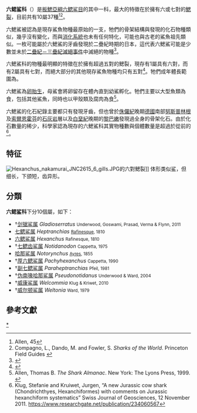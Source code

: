 {{automatic taxobox
| name = 六鳃鲨科
| fossil_range = {{Fossil range|Upper Jurassic|Recent|earliest=Late Permian|晚[[侏儸紀|侏儸紀]] - [[全新世|現今]]|ref=<ref name=FB>{{FishBase_family|family=Hexanchidae|year=2011|month=February}}</ref>}}可能包括[[二疊紀|二疊紀]]
| image = Six-gill_shark.jpg
| image_width = 250px
| taxon = Hexanchidae
| authority = [[約翰·愛德華·格雷|J. E. Gray]], 1851
| subdivision_ranks = [[屬|屬]]
| subdivision = 
* 見內文
|synonyms=牛鯊類
}}
'''六鳃鲨科'''（{{Species name|Hexanchidae}}）是[[板鰓亞綱|板鰓亞綱]][[六鳃鲨目|六鳃鲨目]]的其中一科，最大的特徵在於擁有六或七對的[[鰓裂|鰓裂]]，目前共有10屬37種<ref>Allen, 45</ref><ref name="Compagno 2005">Compagno, L., Dando, M. and Fowler, S. ''Sharks of the World''. Princeton Field Guides {{ISBN|0-691-12072-2}}</ref>。

六鰓鯊被認為是現存鯊魚物種最原始的一支，牠們的骨架結構與發現的化石物種類似，幾乎沒有變化，而{{link-en|排泄系統|excretory system}}與[[消化系統|消化系統]]也未有任何特化，可能也與古老的鯊魚祖先類似。一枚可能屬於六鰓鯊的牙齒發現於二疊紀時期的日本，這代表六鰓鯊可能是少數並未於[[二疊紀－三疊紀滅絕事件|二疊紀－三疊紀滅絕事件]]中滅絕的物種<ref>{{Cite web|url=https://www.academia.edu/428153/New_information_on_the_Devonian_shark_Mcmurdodus_based_on_material_from_western_Queensland_Australia|title=New information on the Devonian shark Mcmurdodus, based on material from western Queensland, Australia|website=www.academia.edu|access-date=2016-06-03|archive-date=2020-03-17|archive-url=https://web.archive.org/web/20200317063312/https://www.academia.edu/428153/New_information_on_the_Devonian_shark_Mcmurdodus_based_on_material_from_western_Queensland_Australia|dead-url=no}}</ref>。

六鰓鯊科的物種最明顯的特徵在於擁有超過五對的鰓裂，現存有1屬具有六對，而有2屬具有七對，而絕大部分的其他現存鯊魚物種均只有五對<ref name=EoF>{{cite book |editor=Paxton, J.R. |editor2=Eschmeyer, W.N.|author1=Matt's, J.  |author2=Last P.R. |lastauthoramp=yes |year=1998|title=Encyclopedia of Fishes|publisher= Academic Press|location=San Diego|page= 61|isbn= 0-12-547665-5}}</ref>。牠們成年體長範圍為{{convert|1.4|to|5.5|m|ft|abbr=on}}。

六鰓鯊為[[卵胎生|卵胎生]]，母鯊會將卵留存在體內直到幼鯊孵化。牠們主要以大型魚類為食，包括其他鯊魚，同時也以甲殼類及腐肉為食<ref>Allen, Thomas B. ''The Shark Almanac''. New York: The Lyons Press, 1999. {{ISBN|1-55821-582-4}}</ref>。

六鰓鯊的化石紀錄主要都只有發現牙齒，但也曾於[[侏儸紀|侏儸紀]]晚期[[德國|德國]]南部[[努斯普林根|努斯普林根]]及[[索爾恩霍芬|索爾恩霍芬]]的[[石灰岩|石灰岩]]層以及[[白堊紀|白堊紀]]晚期的[[黎巴嫩|黎巴嫩]]發現過全身的骨架化石。由於化石數量的稀少，科學家認為現存的六鰓鯊科其實物種數與個體數量是超過於從前的<ref>Klug, Stefanie and Kruiwet, Jurgen, “A new Jurassic cow shark (Chondrichthyes, Hexanchiformes) with comments on Jurassic hexanchiform systematics” Swiss Journal of Geosciences, 12 November 2011.
https://www.researchgate.net/publication/234060567</ref>。

== 特征 ==
[[File:Hexanchus_nakamurai_JNC2615_6_gills.JPG|thumb]]的六對鰓裂]]
体形类似鲨，但细长，下颌短，齿异形。
== 分類 ==
'''六鳃鲨科'''下分10個屬，如下：
* †[[剑锯鲨属|剑锯鲨属]] ''Gladioserratus'' <small>Underwood, Goswami, Prasad, Verma & Flynn, 2011</small>
* [[七鳃鲨属|七鳃鲨属]] ''Heptranchias'' <small>[[Constantine_Samuel_Rafinesque|Rafinesque]], 1810</small>
* [[六鳃鲨属|六鳃鲨属]] ''Hexanchus'' <small>Rafinesque, 1810</small>
* †[[七鳃齿鲨属|七鳃齿鲨属]] ''Notidanodon'' <small>Cappetta, 1975</small>
* [[哈那鲨属|哈那鲨属]] ''Notorynchus'' <small>[[William_Orville_Ayres|Ayres]], 1855</small>
* †[[厚六鳃鲨属|厚六鳃鲨属]] ''Pachyhexanchus'' <small>Cappetta, 1990</small>
* †[[副七鳃鲨属|副七鳃鲨属]] ''Paraheptranchias'' <small>Pfeil, 1981</small>
* †[[伪南喙哈那鲨属|伪南喙哈那鲨属]] ''Pseudonotidanus'' <small>Underwood & Ward, 2004</small>
* †[[威康鲨属|威康鲨属]] ''Welcommia'' <small>Klug & Kriwet, 2010</small>
* †[[威尔顿鲨属|威尔顿鲨属]] ''Weltonia'' <small>Ward, 1979</small>

==參考文獻==
{{reflist}}
{{Selachimorpha|H.}}
{{Taxonbar|from=Q300698}}
[[Category:六鳃鲨科|*]]